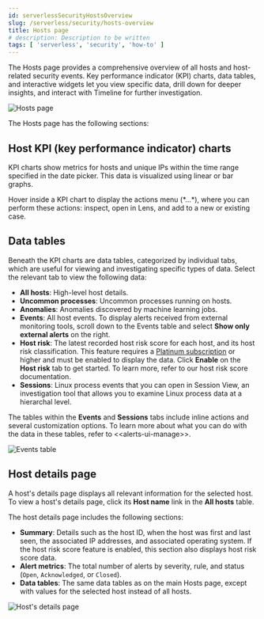 ```yaml
---
id: serverlessSecurityHostsOverview
slug: /serverless/security/hosts-overview
title: Hosts page
# description: Description to be written
tags: [ 'serverless', 'security', 'how-to' ]
---
```


<div id="hosts-overview"></div>

The Hosts page provides a comprehensive overview of all hosts and host-related security events. Key performance indicator (KPI) charts, data tables, and interactive widgets let you view specific data, drill down for deeper insights, and interact with Timeline for further investigation.

![Hosts page](../images/hosts-overview/-management-hosts-hosts-ov-pg.png)

The Hosts page has the following sections:

<div id="host-KPI-charts"></div>

## Host KPI (key performance indicator) charts

KPI charts show metrics for hosts and unique IPs within the time range specified in the date picker. This data is visualized using linear or bar graphs.

<DocCallOut title="Tip">
Hover inside a KPI chart to display the actions menu (*...*), where you can perform these actions: inspect, open in Lens, and add to a new or existing case.
</DocCallOut>

<div id="host-data-tables"></div>

## Data tables

Beneath the KPI charts are data tables, categorized by individual tabs, which are useful for viewing and investigating specific types of data. Select the relevant tab to view the following data:

* **All hosts**: High-level host details.
* **Uncommon processes**: Uncommon processes running on hosts.
* **Anomalies**: Anomalies discovered by machine learning jobs.
* **Events**: All host events. To display alerts received from external monitoring tools, scroll down to the Events table and select **Show only external alerts** on the right.
* **Host risk**: The latest recorded host risk score for each host, and its host risk classification. This feature requires a [Platinum subscription](https://www.elastic.co/pricing) or higher and must be enabled to display the data. Click **Enable** on the **Host risk** tab to get started. To learn more, refer to our <DocLink id="serverlessSecurityHostRiskScore">host risk score documentation</DocLink>.  
* **Sessions**: Linux process events that you can open in <DocLink id="serverlessSecuritySessionView">Session View</DocLink>, an investigation tool that allows you to examine Linux process data at a hierarchal level.

The tables within the **Events** and **Sessions** tabs include inline actions and several customization options. To learn more about what you can do with the data in these tables, refer to \<\<alerts-ui-manage>>.

![Events table](../images/hosts-overview/-getting-started-users-events-table.png)

<div id="host-details-page"></div>

## Host details page

A host's details page displays all relevant information for the selected host. To view a host's details page, click its **Host name** link in the **All hosts** table.

The host details page includes the following sections: 

* **Summary**: Details such as the host ID, when the host was first and last seen, the associated IP addresses, and associated operating system. If the host risk score feature is enabled, this section also displays host risk score data. 
* **Alert metrics**: The total number of alerts by severity, rule, and status (`Open`, `Acknowledged`, or `Closed`).  
* **Data tables**: The same data tables as on the main Hosts page, except with values for the selected host instead of all hosts. 

![Host's details page](../images/hosts-overview/-management-hosts-hosts-detail-pg.png)

